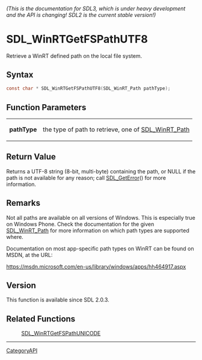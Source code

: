 ====== (This is the documentation for SDL3, which is under heavy development and the API is changing! SDL2 is the current stable version!) ======
= SDL_WinRTGetFSPathUTF8 =

Retrieve a WinRT defined path on the local file system.

== Syntax ==

<syntaxhighlight lang='c'>
const char * SDL_WinRTGetFSPathUTF8(SDL_WinRT_Path pathType);
</syntaxhighlight>

== Function Parameters ==

{|
|'''pathType'''
|the type of path to retrieve, one of [[SDL_WinRT_Path]]
|}

== Return Value ==

Returns a UTF-8 string (8-bit, multi-byte) containing the path, or NULL if
the path is not available for any reason; call [[SDL_GetError]]() for more
information.

== Remarks ==

Not all paths are available on all versions of Windows. This is especially
true on Windows Phone. Check the documentation for the given
[[SDL_WinRT_Path]] for more information on which path types are supported
where.

Documentation on most app-specific path types on WinRT can be found on
MSDN, at the URL:

https://msdn.microsoft.com/en-us/library/windows/apps/hh464917.aspx

== Version ==

This function is available since SDL 2.0.3.

== Related Functions ==

:[[SDL_WinRTGetFSPathUNICODE]]

----
[[CategoryAPI]]


